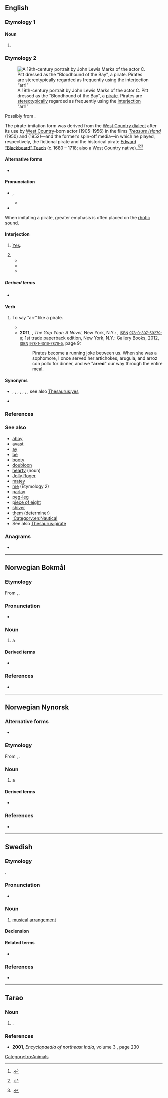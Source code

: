 {{also|ärr}}
==English==
{{was wotd|2016|September|19}}

===Etymology 1===

====Noun====
{{en-noun|?}}

# {{abbreviation of|en|arrival}}

===Etymology 2===
[[File:Marks, J.L. - theatrical portrait - Mr C. Pitt as The Bloodhound of the Bay - Google Art Project.jpg|thumb|A 19th-century portrait by John Lewis Marks of the actor C. Pitt dressed as the “Bloodhound of the Bay”, a [[pirate]]. Pirates are [[stereotypically]] regarded as frequently using the [[interjection]] “arr!”]]

Possibly from {{m|en|aye}}.

The pirate-imitation form was derived from the [[w:West Country English|West Country dialect]] after its use by [[West Country]]-born actor {{w|Robert Newton}} (1905–1956) in the films ''[[w:Treasure Island (1950 film)|Treasure Island]]'' (1950) and ''{{w|Blackbeard the Pirate}}'' (1952)—and the former’s spin-off media—in which he played, respectively, the fictional pirate {{w|Long John Silver}} and the historical pirate [[w:Blackbeard|Edward “Blackbeard” Teach]] (c. 1680 – 1718; also a West Country native).<ref>{{cite-book|author=Peter Grego|chapter=‘Aharrr, Jim Lad!’|title=Cornwall's Strangest Tales: Extraordinary but True Stories|series=Strangest Series|location=London|publisher=[[w:Pavilion Books|Portico]]|year=2013|isbn=978-1-909396-00-5}}.</ref><ref>{{cite-book|author=Amy M. Davis|title=Handsome Heroes and Vile Villains: Masculinity in Disney's Feature Films|location=Bloomington, Ind.|publisher={{w|Indiana University Press}}|year=2014|isbn=978-0-86196-704-9|page=193}}.</ref><ref>{{cite-book|author=Gary Holpin|title=Exmouth to Plymouth: Britain's Heritage Coast|series=Britain's Heritage Coast|location=Stroud, Gloucestershire|publisher=Amberley Publishing Limited|year=2014|isbn=978-1-4456-2157-9}}.</ref>

====Alternative forms====
* {{l|en|ar}}

====Pronunciation====
* {{a|RP}} {{enPR|är}}, {{IPA|en|/ɑː(ɹ)/}}
** {{audio|en|LL-Q1860 (eng)-Vealhurl-arr.wav|Audio (UK)}}
* {{rhymes|en|ɑː(ɹ)}}

{{rel-top|pronunciation notes}}
When imitating a pirate, greater emphasis is often placed on the [[rhotic]] sound.
{{rel-bottom}}

====Interjection====
{{en-interj}}

# {{lb|en|Britain|West Country|West Midlands|Yorkshire}} [[yes|Yes]].
# {{non-gloss definition|Used [[stereotypically]] in imitation of [[pirate]]s.}}
#* {{quote-book|en|author=Peter Walsh|title=How to Organize (Just About) Everything: More than 500 Step-by-Step Instructions for Everything from Organizing Your Closets to Planning a Wedding to Creating a Flawless Filing System|location=New York, N.Y.|publisher=[[w:Free Press (publisher)|Free Press]]|year=2004|section=instruction 480|isbn=978-0-7432-5494-6|passage='''Arr''', matey! Tis a dangerous life, the sea&nbsp;– full of giant beasts, raging storms and wayward ships bobbing around like steel icebergs.}}
#* {{quote-book|en|author=Howard [A.] Norman|authorlink=Howard Norman|title=Devotion|location=Boston, Mass.|publisher=[[w:Houghton Mifflin Harcourt|Houghton Mifflin Company]]|year=2007|page=90|isbn=978-0-618-73541-9|passage=He did an imitation of a pirate: "'''Arr''', '''Arr''', '''Arr''', me buckos."}}
#* {{quote-book|en|author=Gwen Lepkowski|chapter=Tornado|title=Cross-country Treasure Hunt (and the Mystery that Followed)|location=Longwood, Fla.|publisher={{w|Xulon Press}}|year=2008|page=46|isbn=978-1-60647-638-3|passage=Suddenly a pirate voice said, "'''Arr''', '''Arr''', '''Arr'''. Are you looking for me gold?" Josh looked startled and Will began to laugh.}}

=====Derived terms=====
* {{l|en|oo arr}}

====Verb====
{{en-verb}}

# {{lb|en|rare}} To say “arr” like a pirate.
#: {{ux|en|How do you know someone's a pirate? Because they '''arr'''.}}
#* {{quote-journal|en|title=Treasure Island: A New Adaptation by Grace Barnes|journal=[[w:Theatre Record|Theatre Record: The Chronicle of the British Stage]]|location=London|publisher=Shuttleworth|year=2005|page=968|issn=0962-1792|oclc=909435034|passage=This distances the audience from the ripping yam element of the story, and for all the sails and stockades which decorate the stage, there are times when the pace drops and the inevitable oo-'''arring''' gets a bit coarse. One small pirate in the audience commented that it got a bit boring when they all stood around talking—and he was not entirely wrong.}}
#* '''2011''', {{w|Sarah Bird}}, ''The Gap Year: A Novel'', New York, N.Y.: {{w|Alfred A. Knopf}}, <small>[[w:International Standard Book Number|ISBN]] [[Special:BookSources/9780307592798|978-0-307-59279-8]]</small>; 1st trade paperback edition, New York, N.Y.: Gallery Books, 2012, <small>[[w:International Standard Book Number|ISBN]] [[Special:BookSources/9781451678765|978-1-4516-7876-5]]</small>, page 9:
#*: Pirates become a running joke between us. When she was a sophomore, I once served her artichokes, arugula, and arroz con pollo for dinner, and we "'''arred'''" our way through the entire meal.

====Synonyms====
* {{sense|yes}} {{l|en|ay}}, {{l|en|aye}}, {{l|en|ya}}, {{l|en|yea}}, {{l|en|yeah}}, {{l|en|yep}}, {{l|en|yes}}, see also [[Thesaurus:yes]]
* {{sense|pirate}} {{l|en|yarr}}

===References===
<references />

===See also===
* [[ahoy]]
* [[avast]]
* [[ay]]
* [[be]]
* [[booty]]
* [[doubloon]]
* [[hearty#Noun|hearty]] (noun)
* [[Jolly Roger]]
* [[matey]]
* [[me#Etymology 2|me]] (Etymology 2)
* [[parlay]]
* [[peg-leg]]
* [[piece of eight]]
* [[shiver]]
* [[them#Determiner|them]] (determiner)
* [[:Category:en:Nautical]]
* See also [[Thesaurus:pirate]]

===Anagrams===
* {{anagrams|en|a=arr|RAR|rar}}

----

==Norwegian Bokmål==

===Etymology===
From {{der|nb|non|ærr}}, {{m|non|ørr}}.

===Pronunciation===
* {{IPA|no|/ɑrː/}}

===Noun===
{{nb-noun-n1}}

# a {{l|en|scar}}

====Derived terms====
* {{l|nb|arrdelfin}}

===References===
* {{R:Dokpro|lang=nb}}

----

==Norwegian Nynorsk==

===Alternative forms===
* {{l|nn|ær}}

===Etymology===
From {{der|nn|non|ærr}}, {{m|non|ørr}}.

===Noun===
{{nn-noun-n1}}

# a {{l|en|scar}}

====Derived terms====
* {{l|nn|arrdelfin}}

===References===
* {{R:Dokpro|lang=nn}}

----

==Swedish==

===Etymology===
{{clipping|sv|arrangemang}}.

===Pronunciation===
* {{IPA|sv|/arː/}}

===Noun===
{{sv-noun|n}}

# {{lb|sv|music|colloquial}} [[musical]] [[arrangement]]

====Declension====
{{sv-infl-noun-n-zero}}

====Related terms====
* {{l|sv|arra}}

===References===
* {{R:svenska.se|so}}

----

==Tarao==

===Noun===
{{head|tro|noun}}

# {{alternative form of|tro|arte|nodot=1}} {{gloss|chicken}}.

===References===
* '''2001''', ''Encyclopaedia of northeast India'', volume 3 {{ISBN|8170997909}}, page 230

[[Category:tro:Animals]]
